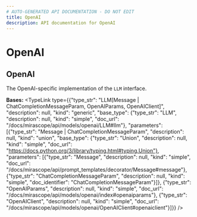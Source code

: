 ```yaml
---
# AUTO-GENERATED API DOCUMENTATION - DO NOT EDIT
title: OpenAI
description: API documentation for OpenAI
---
```


# OpenAI

## <ApiType type="Class" path="models/openai/OpenAI" symbolName="OpenAI" /> OpenAI

The OpenAI-specific implementation of the `LLM` interface.

**Bases:** 
<TypeLink type={{"type_str": "LLM[Message | ChatCompletionMessageParam, OpenAIParams, OpenAIClient]", "description": null, "kind": "generic", "base_type": {"type_str": "LLM", "description": null, "kind": "simple", "doc_url": "/docs/mirascope/api/models/openai/LLM#llm"}, "parameters": [{"type_str": "Message | ChatCompletionMessageParam", "description": null, "kind": "union", "base_type": {"type_str": "Union", "description": null, "kind": "simple", "doc_url": "https://docs.python.org/3/library/typing.html#typing.Union"}, "parameters": [{"type_str": "Message", "description": null, "kind": "simple", "doc_url": "/docs/mirascope/api/prompt_templates/decorator/Message#message"}, {"type_str": "ChatCompletionMessageParam", "description": null, "kind": "simple", "doc_identifier": "ChatCompletionMessageParam"}]}, {"type_str": "OpenAIParams", "description": null, "kind": "simple", "doc_url": "/docs/mirascope/api/models/openai/index#openaiparams"}, {"type_str": "OpenAIClient", "description": null, "kind": "simple", "doc_url": "/docs/mirascope/api/models/openai/OpenAIClient#openaiclient"}]}} />

